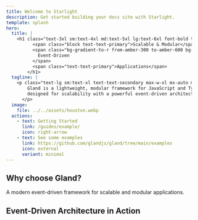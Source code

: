 ```yaml
---
title: Welcome to Starlight
description: Get started building your docs site with Starlight.
template: splash
hero:
  title: |
    <h1 class="text-3xl sm:text-4xl md:text-5xl lg:text-6xl font-bold tracking-tight text-text-primary">
          <span class="block text-text-primary">Scalable & Modular</span>
          <span class="bg-gradient-to-r from-amber-300 to-amber-600 bg-clip-text text-transparent">
            Event-Driven
          </span>
          <span class="text-text-primary">Applications</span>
        </h1>
  tagline: |
    <p class="text-lg sm:text-xl text-text-secondary max-w-xl mx-auto md:mx-0 leading-relaxed animate-fade-in-up" style="animation-delay: 0.5s;">
        Gland is a lightweight, modular framework for JavaScript and TypeScript,
        designed for scalability with a powerful event-driven architecture.
      </p>
  image:
    file: ../../assets/houston.webp
  actions:
    - text: Getting Started
      link: /guides/example/
      icon: right-arrow
    - text: See some examples
      link: https://github.com/glandjs/gland/tree/main/examples
      icon: external
      variant: minimal
---
```



## Why choose Gland?

A modern event-driven framework for scalable and modular applications.

<FeatureSection></FeatureSection>

## Event-Driven Architecture in Action

<CodeExampleSection></CodeExampleSection>

<CommunitySection />
